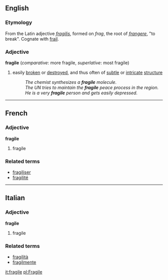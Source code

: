 ==English==
===Etymology===
From the Latin adjective ''[[fragilis]]'', formed on ''frag'', the root of ''[[frangere]]'', "to break". Cognate with [[frail]].
===Adjective===
'''fragile''' (''comparative'': more fragile, ''superlative'': most fragile)
# easily [[brake|broken]] or [[destroy]]ed, and thus often of [[subtle]] or [[intricate]] [[structure]]
#:''The chemist synthesizes a '''fragile''' molecule.''
#:''The UN tries to maintain the '''fragile''' peace process in the region.''
#:''He is a very '''fragile''' person and gets easily depressed.''

----

==French==
===Adjective===
'''fragile'''

# fragile

===Related terms===
*[[fragiliser]]
*[[fragilité]]

----

==Italian==
===Adjective===
'''fragile'''

# fragile

===Related terms===
*[[fragilità]]
*[[fragilmente]]

[[it:fragile]]
[[pl:Fragile]]